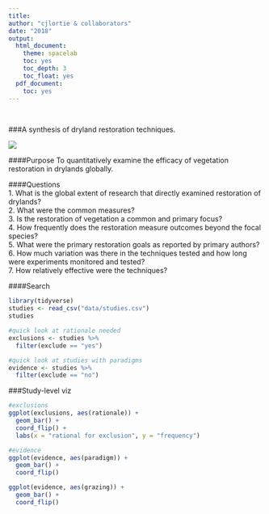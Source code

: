 ```yaml
---
title:
author: "cjlortie & collaborators"
date: "2018"
output:
  html_document:
    theme: spacelab
    toc: yes
    toc_depth: 3
    toc_float: yes
  pdf_document:
    toc: yes
---
```

<br>  

###A synthesis of dryland restoration techniques.  

![](./drylands.jpg)   

####Purpose
To quantitatively examine the efficacy of vegetation restoration in drylands globally.  

####Questions  
1. What is the global extent of research that directly examined restoration of drylands?  
2. What were the common measures?  
3. Is the restoration of vegetation a common and primary focus?  
4. How frequently does the restoration measure outcomes beyond the focal species?  
5. What were the primary restoration goals as reported by primary authors?  
6. How much variation was there in the techniques tested and how long were experiments monitored and tested?  
7. How relatively effective were the techniques?  

####Search  
```r
library(tidyverse)
studies <- read_csv("data/studies.csv")
studies

#quick look at rationale needed
exclusions <- studies %>%
  filter(exclude == "yes")

#quick look at studies with paradigms
evidence <- studies %>%
  filter(exclude == "no")
```

###Study-level viz  
```r
#exclusions
ggplot(exclusions, aes(rationale)) +
  geom_bar() +
  coord_flip() +
  labs(x = "rational for exclusion", y = "frequency")

#evidence
ggplot(evidence, aes(paradigm)) +
  geom_bar() +
  coord_flip()

ggplot(evidence, aes(grazing)) +
  geom_bar() +
  coord_flip()


```


